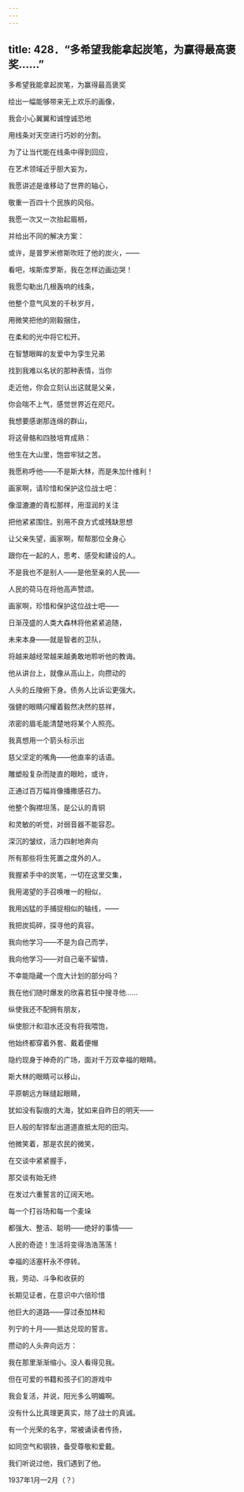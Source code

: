 ```yaml
---
---
---
```

title: 428．“多希望我能拿起炭笔，为赢得最高褒奖……”
---




多希望我能拿起炭笔，为赢得最高褒奖

绘出一幅能够带来无上欢乐的画像，

我会小心翼翼和诚惶诚恐地

用线条对天空进行巧妙的分割。

为了让当代能在线条中得到回应，

在艺术领域近乎胆大妄为，

我愿讲述是谁移动了世界的轴心，

敬重一百四十个民族的风俗。

我愿一次又一次抬起眉梢，

并给出不同的解决方案：

或许，是普罗米修斯吹旺了他的炭火，——

看吧，埃斯库罗斯，我在怎样边画边哭！

我愿勾勒出几根轰响的线条，

他整个意气风发的千秋岁月，

用微笑把他的刚毅捆住，

在柔和的光中将它松开。

在智慧眼眸的友爱中为孪生兄弟

找到我难以名状的那种表情，当你

走近他，你会立刻认出这就是父亲，

你会喘不上气，感觉世界近在咫尺。

我想要感谢那连绵的群山，

将这骨骼和四肢培育成熟：

他生在大山里，饱尝牢狱之苦。

我愿称呼他——不是斯大林，而是朱加什维利！

画家啊，请珍惜和保护这位战士吧：

像湿漉漉的青松那样，用湿润的关注

把他紧紧围住。别用不良方式或残缺思想

让父亲失望，画家啊，帮帮那位全身心

跟你在一起的人，思考、感受和建设的人。

不是我也不是别人——是他至亲的人民——

人民的荷马在将他高声赞颂。

画家啊，珍惜和保护这位战士吧——

日渐茂盛的人类大森林将他紧紧追随，

未来本身——就是智者的卫队，

将越来越经常越来越勇敢地聆听他的教诲。

他从讲台上，就像从高山上，向攒动的

人头的丘陵俯下身。债务人比诉讼更强大。

强健的眼睛闪耀着毅然决然的慈祥，

浓密的眉毛能清楚地将某个人照亮。

我真想用一个箭头标示出

慈父坚定的嘴角——他直率的话语。

雕塑般复杂而陡直的眼睑，或许，

正通过百万幅肖像播撒感召力。

他整个胸襟坦荡，是公认的青铜

和灵敏的听觉，对弱音器不能容忍。

深沉的皱纹，活力四射地奔向

所有那些将生死置之度外的人。

我握紧手中的炭笔，一切在这里交集，

我用渴望的手召唤唯一的相似，

我用凶猛的手捕捉相似的轴线，——

我把炭捣碎，探寻他的真容。

我向他学习——不是为自己而学，

我向他学习——对自己毫不留情，

不幸能隐藏一个庞大计划的部分吗？

我在他们随时爆发的欣喜若狂中搜寻他……

纵使我还不配拥有朋友，

纵使胆汁和泪水还没有将我喂饱，

他始终都穿着外套、戴着便帽

隐约现身于神奇的广场，面对千万双幸福的眼睛。

斯大林的眼睛可以移山，

平原朝远方眯缝起眼睛，

犹如没有裂痕的大海，犹如来自昨日的明天——

巨人般的犁铧犁出道道直抵太阳的田沟。

他微笑着，那是农民的微笑，

在交谈中紧紧握手，

那交谈有始无终

在发过六重誓言的辽阔天地。

每一个打谷场和每一个麦垛

都强大、整洁、聪明——绝好的事情——

人民的奇迹！生活将变得浩浩荡荡！

幸福的活塞杆永不停转。

我，劳动、斗争和收获的

长期见证者，在意识中六倍珍惜

他巨大的道路——穿过泰加林和

列宁的十月——抵达兑现的誓言。

攒动的人头奔向远方：

我在那里渐渐缩小。没人看得见我。

但在可爱的书籍和孩子们的游戏中

我会复活，并说，阳光多么明媚啊。

没有什么比真理更真实，除了战士的真诚。

有一个光荣的名字，常被诵读者传扬，

如同空气和钢铁，备受尊敬和爱戴。

我们听说过他，我们遇到了他。

1937年1月—2月（？）